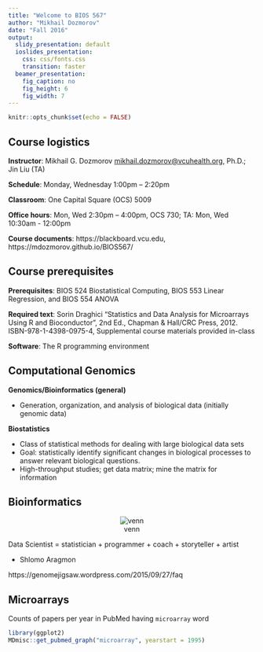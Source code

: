 ```yaml
---
title: "Welcome to BIOS 567"
author: "Mikhail Dozmorov"
date: "Fall 2016"
output:
  slidy_presentation: default
  ioslides_presentation:
    css: css/fonts.css
    transition: faster
  beamer_presentation:
    fig_caption: no
    fig_height: 6
    fig_width: 7
---
```


```r
knitr::opts_chunk$set(echo = FALSE)
```

## Course logistics

**Instructor**: Mikhail G. Dozmorov <mikhail.dozmorov@vcuhealth.org>, Ph.D.; Jin Liu (TA)

**Schedule**: Monday, Wednesday 1:00pm – 2:20pm

**Classroom**: One Capital Square (OCS) 5009

**Office hours**: Mon, Wed 2:30pm – 4:00pm, OCS 730; TA: Mon, Wed 10:30am - 12:00pm

**Course documents**: https://blackboard.vcu.edu, https://mdozmorov.github.io/BIOS567/ 

## Course prerequisites

**Prerequisites**: BIOS 524 Biostatistical Computing, BIOS 553 Linear Regression, and BIOS 554 ANOVA

**Required text**: Sorin Draghici “Statistics and Data Analysis for Microarrays Using R and Bioconductor”, 2nd Ed., Chapman & Hall/CRC Press, 2012. ISBN-978-1-4398-0975-4, Supplemental course materials provided in-class

**Software**: The R programming environment

## Computational Genomics

**Genomics/Bioinformatics (general)**

- Generation, organization, and analysis of biological data (initially genomic data) 

**Biostatistics**

- Class of statistical methods for dealing with large biological data sets 
- Goal: statistically identify significant changes in biological processes to answer relevant biological questions.
- High-throughput studies; get data matrix; mine the matrix for information

## Bioinformatics {.smaller}

<center>
![venn](img/venn_bioinformatics.png)
</center>

Data Scientist = statistician + programmer + coach + storyteller + artist

- Shlomo Aragmon

https://genomejigsaw.wordpress.com/2015/09/27/faq

## Microarrays

Counts of papers per year in PubMed having `microarray` word


```r
library(ggplot2)
MDmisc::get_pubmed_graph("microarray", yearstart = 1995)
```

